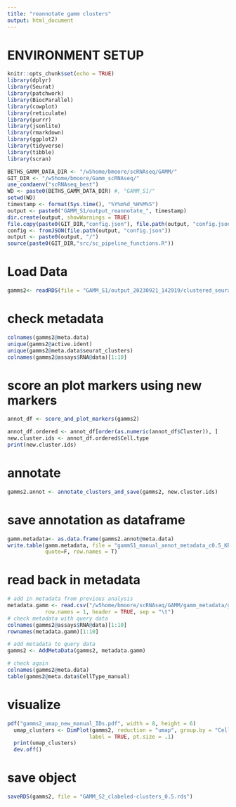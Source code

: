 ```yaml
---
title: "reannotate gamm clusters"
output: html_document
---
```


# ENVIRONMENT SETUP

```r
knitr::opts_chunk$set(echo = TRUE)
library(dplyr)
library(Seurat)
library(patchwork)
library(BiocParallel)
library(cowplot)
library(reticulate)
library(purrr)
library(jsonlite)
library(rmarkdown)
library(ggplot2)
library(tidyverse)
library(tibble)
library(scran)

BETHS_GAMM_DATA_DIR <- "/w5home/bmoore/scRNAseq/GAMM/"
GIT_DIR <- "/w5home/bmoore/Gamm_scRNAseq/"
use_condaenv("scRNAseq_best")
WD <- paste0(BETHS_GAMM_DATA_DIR) #, "GAMM_S1/"
setwd(WD)
timestamp <- format(Sys.time(), "%Y%m%d_%H%M%S")
output <- paste0("GAMM_S1/output_reannotate_", timestamp)
dir.create(output, showWarnings = TRUE)
file.copy(paste0(GIT_DIR,"config.json"), file.path(output, "config.json"))
config <- fromJSON(file.path(output, "config.json"))
output <- paste0(output, "/")
source(paste0(GIT_DIR,"src/sc_pipeline_functions.R"))
```
# Load Data
```r
gamms2<- readRDS(file = "GAMM_S1/output_20230921_142919/clustered_seurat_obj.rds")
```
# check metadata
```r
colnames(gamms2@meta.data)
unique(gamms2@active.ident)
unique(gamms2@meta.data$seurat_clusters)
colnames(gamms2@assays$RNA@data)[1:10]
```

# score an plot markers using new markers
```r
annot_df <- score_and_plot_markers(gamms2)
```

```r

annot_df.ordered <- annot_df[order(as.numeric(annot_df$Cluster)), ]
new.cluster.ids <- annot_df.ordered$Cell.type
print(new.cluster.ids)
```
# annotate
```r
gamms2.annot <- annotate_clusters_and_save(gamms2, new.cluster.ids)
```
# save annotation as dataframe
```r
gamm.metadata<- as.data.frame(gamms2.annot@meta.data)
write.table(gamm.metadata, file = "gammS1_manual_annot_metadata_c0.5_KR.txt", sep="\t", 
            quote=F, row.names = T)
```

# read back in metadata
```r
# add in metadata from previous analysis
metadata.gamm <- read.csv("/w5home/bmoore/scRNAseq/GAMM/gamm_metadata/gammS2_manual_annot_metadata_c0.5.txt", 
            row.names = 1, header = TRUE, sep = "\t")
# check metadata with query data
colnames(gamms2@assays$RNA@data)[1:10]
rownames(metadata.gamm)[1:10]

# add metadata to query data
gamms2 <- AddMetaData(gamms2, metadata.gamm)

# check again
colnames(gamms2@meta.data)
table(gamms2@meta.data$CellType_manual)
```
# visualize
```r
pdf("gamms2_umap_new_manual_IDs.pdf", width = 8, height = 6)
  umap_clusters <- DimPlot(gamms2, reduction = "umap", group.by = "CellType_manual", 
                          label = TRUE, pt.size = .1)
  print(umap_clusters)
  dev.off()
```
# save object
```r
saveRDS(gamms2, file = "GAMM_S2_clabeled-clusters_0.5.rds")
```

